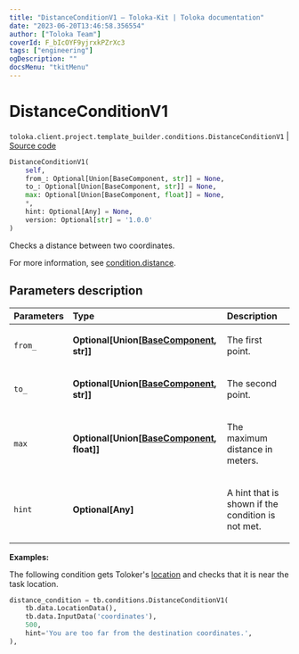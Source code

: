```yaml
---
title: "DistanceConditionV1 — Toloka-Kit | Toloka documentation"
date: "2023-06-20T13:46:58.356554"
author: ["Toloka Team"]
coverId: F_bIcOYF9yjrxkPZrXc3
tags: ["engineering"]
ogDescription: ""
docsMenu: "tkitMenu"
---
```


# DistanceConditionV1

`toloka.client.project.template_builder.conditions.DistanceConditionV1` | [Source code](https://github.com/Toloka/toloka-kit/blob/v1.2.0/src/client/project/template_builder/conditions.py#L86)

```python
DistanceConditionV1(
    self,
    from_: Optional[Union[BaseComponent, str]] = None,
    to_: Optional[Union[BaseComponent, str]] = None,
    max: Optional[Union[BaseComponent, float]] = None,
    *,
    hint: Optional[Any] = None,
    version: Optional[str] = '1.0.0'
)
```

Checks a distance between two coordinates.

For more information, see [condition.distance](/docs/template-builder/reference/condition.distance).

## Parameters description

| Parameters | Type | Description |
| :----------| :----| :-----------|
`from_`|**Optional\[Union\[[BaseComponent](/docs/toloka-kit/reference/toloka.client.project.template_builder.base.BaseComponent), str\]\]**|<p>The first point.</p>
`to_`|**Optional\[Union\[[BaseComponent](/docs/toloka-kit/reference/toloka.client.project.template_builder.base.BaseComponent), str\]\]**|<p>The second point.</p>
`max`|**Optional\[Union\[[BaseComponent](/docs/toloka-kit/reference/toloka.client.project.template_builder.base.BaseComponent), float\]\]**|<p>The maximum distance in meters.</p>
`hint`|**Optional\[Any\]**|<p>A hint that is shown if the condition is not met.</p>

**Examples:**

The following condition gets Toloker's [location](/docs/toloka-kit/reference/toloka.client.project.template_builder.data.LocationData)
and checks that it is near the task location.

```python
distance_condition = tb.conditions.DistanceConditionV1(
    tb.data.LocationData(),
    tb.data.InputData('coordinates'),
    500,
    hint='You are too far from the destination coordinates.',
),
```